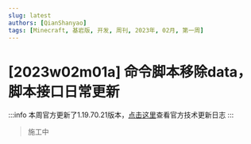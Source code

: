 ```yaml
---
slug: latest
authors: [QianShanyao]
tags: [Minecraft, 基岩版, 开发, 周刊, 2023年, 02月, 第一周]
---
```



# [2023w02m01a] 命令脚本移除data，脚本接口日常更新

:::info
本周官方更新了1.19.70.21版本，[点击这里](../../docs/official_changelog/preview/1.19.70.21)查看官方技术更新日志
:::

> 施工中
